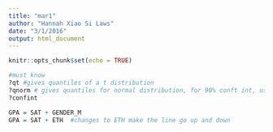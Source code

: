 ```yaml
---
title: "mar1"
author: "Hannah Xiao Si Laws"
date: "3/1/2016"
output: html_document
---
```


```r
knitr::opts_chunk$set(echo = TRUE)
```

```r
#must know
?qt #gives quantiles of a t distribution
?qnorm # gives quantiles for normal distribution, for 90% conft int, use qnorm(.95) 99% qnorm(.995)
?confint

GPA = SAT + GENDER_M
GPA = SAT + ETH  #changes to ETH make the line go up and down


```